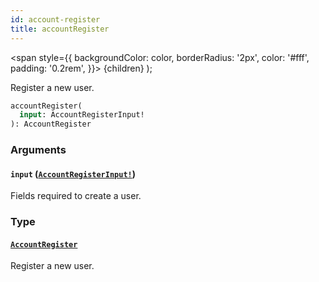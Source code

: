 ```yaml
---
id: account-register
title: accountRegister
---
```


<span
style={{
      backgroundColor: color,
      borderRadius: '2px',
      color: '#fff',
      padding: '0.2rem',
    }}>
{children}
</span>
);

Register a new user.

```graphql
accountRegister(
  input: AccountRegisterInput!
): AccountRegister

```

### Arguments

#### `input` ([`AccountRegisterInput!`](/api-reference/inputs/account-register-input.mdx))

Fields required to create a user.

### Type

#### [`AccountRegister`](/api-reference/objects/account-register.mdx)

Register a new user.
